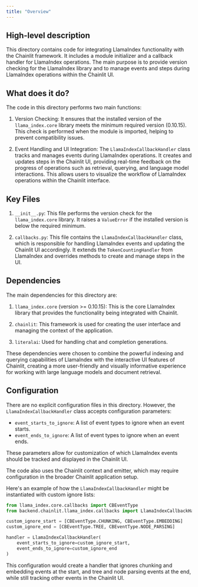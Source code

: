 ```yaml
---
title: "Overview"
---
```


## High-level description
This directory contains code for integrating LlamaIndex functionality with the Chainlit framework. It includes a module initializer and a callback handler for LlamaIndex operations. The main purpose is to provide version checking for the LlamaIndex library and to manage events and steps during LlamaIndex operations within the Chainlit UI.

## What does it do?
The code in this directory performs two main functions:

1. Version Checking: It ensures that the installed version of the `llama_index.core` library meets the minimum required version (0.10.15). This check is performed when the module is imported, helping to prevent compatibility issues.

2. Event Handling and UI Integration: The `LlamaIndexCallbackHandler` class tracks and manages events during LlamaIndex operations. It creates and updates steps in the Chainlit UI, providing real-time feedback on the progress of operations such as retrieval, querying, and language model interactions. This allows users to visualize the workflow of LlamaIndex operations within the Chainlit interface.

## Key Files

1. `__init__.py`: This file performs the version check for the `llama_index.core` library. It raises a `ValueError` if the installed version is below the required minimum.

2. `callbacks.py`: This file contains the `LlamaIndexCallbackHandler` class, which is responsible for handling LlamaIndex events and updating the Chainlit UI accordingly. It extends the `TokenCountingHandler` from LlamaIndex and overrides methods to create and manage steps in the UI.

## Dependencies
The main dependencies for this directory are:

1. `llama_index.core` (version &gt;= 0.10.15): This is the core LlamaIndex library that provides the functionality being integrated with Chainlit.

2. `chainlit`: This framework is used for creating the user interface and managing the context of the application.

3. `literalai`: Used for handling chat and completion generations.

These dependencies were chosen to combine the powerful indexing and querying capabilities of LlamaIndex with the interactive UI features of Chainlit, creating a more user-friendly and visually informative experience for working with large language models and document retrieval.

## Configuration
There are no explicit configuration files in this directory. However, the `LlamaIndexCallbackHandler` class accepts configuration parameters:

- `event_starts_to_ignore`: A list of event types to ignore when an event starts.
- `event_ends_to_ignore`: A list of event types to ignore when an event ends.

These parameters allow for customization of which LlamaIndex events should be tracked and displayed in the Chainlit UI.

The code also uses the Chainlit context and emitter, which may require configuration in the broader Chainlit application setup.

Here's an example of how the `LlamaIndexCallbackHandler` might be instantiated with custom ignore lists:

```python
from llama_index.core.callbacks import CBEventType
from backend.chainlit.llama_index.callbacks import LlamaIndexCallbackHandler

custom_ignore_start = [CBEventType.CHUNKING, CBEventType.EMBEDDING]
custom_ignore_end = [CBEventType.TREE, CBEventType.NODE_PARSING]

handler = LlamaIndexCallbackHandler(
    event_starts_to_ignore=custom_ignore_start,
    event_ends_to_ignore=custom_ignore_end
)
```

This configuration would create a handler that ignores chunking and embedding events at the start, and tree and node parsing events at the end, while still tracking other events in the Chainlit UI.